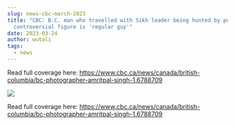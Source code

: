```yaml
---
slug: news-cbc-march-2023
title: "CBC: B.C. man who travelled with Sikh leader being hunted by police says
  controversial figure is 'regular guy'"
date: 2023-03-24
author: wutali
tags:
  - news
---
```

R﻿ead full coverage here: https://www.cbc.ca/news/canada/british-columbia/bc-photographer-amritpal-singh-1.6788709

![](/images/screenshot-2023-03-24-at-10.32.47-pm.png)

R﻿ead full coverage here: <https://www.cbc.ca/news/canada/british-columbia/bc-photographer-amritpal-singh-1.6788709>